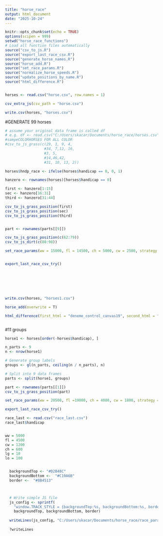 ```yaml
---
title: "horse_race"
output: html_document
date: "2025-10-24"
---
```


```r
knitr::opts_chunk$set(echo = TRUE)
options(scipen = 999)
setwd("horse_race_functions")
# Load all function files automatically
source("csv_to_js.R")
source("export_last_race_csv.R")
source("generate_horse_names.R")
source("horse_add.R")
source("set_race_params.R")
source("normalize_horse_speeds.R")
source("update_positions_by_name.R")
source("html_difference.R")



```



```r


horses <- read.csv("horse.csv", row.names = 1)

csv_extra_js(csv_path = "horse.csv")

write.csv(horses, "horses.csv")

```





#GENERATE 99 horses

```r
# assume your original data frame is called df
# e.g. df <- read.csv("C:/Users/skacar/Documents/horse_race/horses.csv")
#sampeCOLORHORSES FOR ALL COLOR
#csv_to_js_grass(c(29, 1, 9, 4,
                  #34, 7,12, 16,
                  #3, 5,
                  #14,46,42,
                  #31, 10, 13, 2))

horses$hndp_race <- ifelse(horses$handicap == 0, 0, 1)

hanzero <- rownames(horses)[horses$handicap == 0]

first <- hanzero[1:15]
sec <- hanzero[16:31]
third <- hanzero[31:44]

csv_to_js_grass_position(first)
csv_to_js_grass_position(sec)
csv_to_js_grass_position(third)


part <- rownames(parts[[9]])

csv_to_js_grass_position(c(62:79))
csv_to_js_dirt(c(80:98))

set_race_params(ww = 15000, fl = 14500, ch = 5000, cw = 2500, strategy = "assignRacingStrategies_sedat", html_name = "deneme_control_canvas25") #2


export_last_race_csv_try()







write.csv(horses, "horses1.csv")

horse_add(overwrite = T)

html_difference(first_html = "deneme_control_canvas19", second_html = "deneme_control_canvas21" , directory = "C:/Users/skacar/Documents/horse_race/")



```

#11 groups

```r
horse1 <- horses[order(-horses$handicap), ]

n_parts <- 9
n <- nrow(horse1)

# Generate group labels
groups <- gl(n_parts, ceiling(n / n_parts), n)

# Split into 9 data frames
parts <- split(horse1, groups)

part <- rownames(parts[[1]])
csv_to_js_grass_position(part)

set_race_params(ww = 20500, fl =19000, ch = 4000, cw = 1800, strategy = "assignRacingStrategies_sedat", html_name = "deneme_control_canvas26") #2

export_last_race_csv_try()


```




```r
race_last <- read.csv("race_last.csv")
race_last$handicap


ww = 5000
fl = 4500
cw = 1200
ch = 600
lg = 10
lo = 100


  backgroundTop <- "#D2B48C"
  backgroundBottom <-  "#C19A6B"
  border <-  "#8B4513"



  # Write simple JS file
  js_config <- sprintf(
    "window.TRACK_STYLE = {backgroundTop:%s, backgroundBottom:%s, border:%s};",
    backgroundTop, backgroundBottom, border)
  
  writeLines(js_config, "C:/Users/skacar/Documents/horse_race/race_params.js")
  
  ?writeLines
  
```



